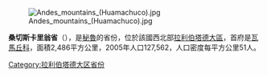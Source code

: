 [[Image:Andes_mountains_(Huamachuco).jpg|right]]

'''桑切斯卡里翁省'''（{{lang-es|Provincia de Sánchez Carrión}}），是[[秘魯|秘魯]]的省份，位於該國西北部[[拉利伯塔德大區|拉利伯塔德大區]]，首府是[[瓦馬丘科|瓦馬丘科]]，面積2,486平方公里，2005年人口127,562，人口密度每平方公里51人。

{{coord|7|48|44|S|78|02|51|W|source:kolossus-eswiki|display=title}}

{{秘魯省份|state=collapsed}}
{{秘鲁行政区划小作品}}
[[Category:拉利伯塔德大区省份|Category:拉利伯塔德大区省份]]
